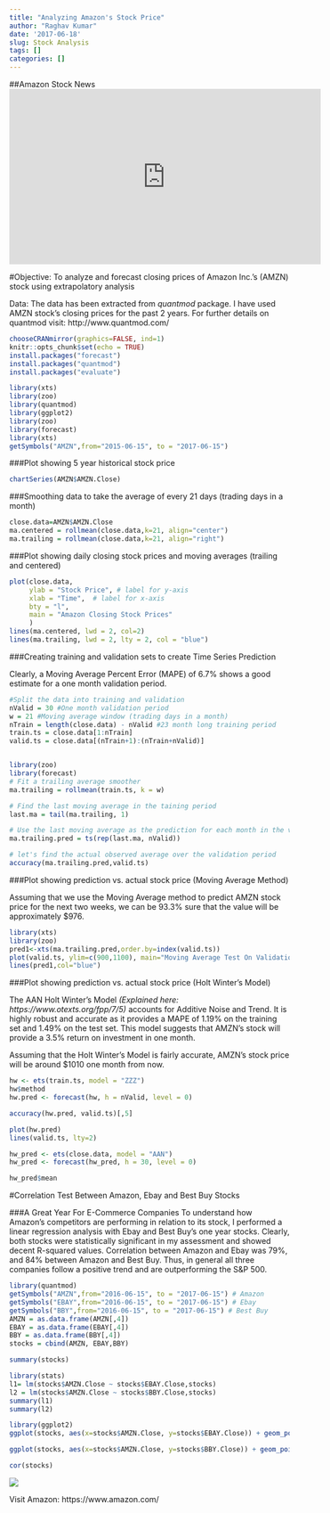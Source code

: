 ```yaml
---
title: "Analyzing Amazon's Stock Price"
author: "Raghav Kumar"
date: '2017-06-18'
slug: Stock Analysis
tags: []
categories: []
---
```


##Amazon Stock News
<iframe width="560" height="315" src="https://www.youtube.com/embed/bfgPyu3PPJ0" frameborder="0" allowfullscreen></iframe>


#Objective: To analyze and forecast closing prices of Amazon Inc.'s (AMZN) stock using extrapolatory analysis

Data: The data has been extracted from _quantmod_ package. I have used AMZN stock's closing prices for the past 2 years. For further details on quantmod visit: http://www.quantmod.com/

```r
chooseCRANmirror(graphics=FALSE, ind=1)
knitr::opts_chunk$set(echo = TRUE)
install.packages("forecast")
install.packages("quantmod")
install.packages("evaluate")
```

```r
library(xts)
library(zoo)
library(quantmod)
library(ggplot2)
library(zoo)
library(forecast)
library(xts)
getSymbols("AMZN",from="2015-06-15", to = "2017-06-15")
```
###Plot showing 5 year historical stock price
```r
chartSeries(AMZN$AMZN.Close)
```

###Smoothing data to take the average of every 21 days (trading days in a month)
```r
close.data=AMZN$AMZN.Close
ma.centered = rollmean(close.data,k=21, align="center")
ma.trailing = rollmean(close.data,k=21, align="right")
```

###Plot showing daily closing stock prices and moving averages (trailing and centered)
```r
plot(close.data,
     ylab = "Stock Price", # label for y-axis
     xlab = "Time",  # label for x-axis
     bty = "l", 
     main = "Amazon Closing Stock Prices"
     )
lines(ma.centered, lwd = 2, col=2) 
lines(ma.trailing, lwd = 2, lty = 2, col = "blue") 

```

###Creating training and validation sets to create Time Series Prediction

Clearly, a Moving Average Percent Error (MAPE) of 6.7% shows a good estimate for a one month  validation period.
```r
#Split the data into training and validation
nValid = 30 #One month validation period
w = 21 #Moving average window (trading days in a month)
nTrain = length(close.data) - nValid #23 month long training period
train.ts = close.data[1:nTrain]
valid.ts = close.data[(nTrain+1):(nTrain+nValid)]


library(zoo)
library(forecast)
# Fit a trailing average smoother
ma.trailing = rollmean(train.ts, k = w)

# Find the last moving average in the taining period
last.ma = tail(ma.trailing, 1)

# Use the last moving average as the prediction for each month in the validation period
ma.trailing.pred = ts(rep(last.ma, nValid))

# let's find the actual observed average over the validation period
accuracy(ma.trailing.pred,valid.ts)
```

###Plot showing prediction vs. actual stock price (Moving Average Method)

Assuming that we use the Moving Average method to predict AMZN stock price for the next two weeks, we can be 93.3% sure that the value will be approximately $976.
```r
library(xts)
library(zoo)
pred1<-xts(ma.trailing.pred,order.by=index(valid.ts))
plot(valid.ts, ylim=c(900,1100), main="Moving Average Test On Validation Period", ylab="Closing Price")
lines(pred1,col="blue")
```

###Plot showing prediction vs. actual stock price (Holt Winter's Model)

The AAN Holt Winter's Model _(Explained here: https://www.otexts.org/fpp/7/5)_ accounts for Additive Noise and Trend. It is highly robust and accurate as it provides a MAPE of 1.19% on the training set and 1.49% on the test set. This model suggests that AMZN's stock will provide a 3.5% return on investment in one month.

Assuming that the Holt Winter's Model is fairly accurate, AMZN's stock price will be around $1010 one month from now.

```r
hw <- ets(train.ts, model = "ZZZ")
hw$method
hw.pred <- forecast(hw, h = nValid, level = 0)

accuracy(hw.pred, valid.ts)[,5]

plot(hw.pred)
lines(valid.ts, lty=2)

hw_pred <- ets(close.data, model = "AAN")
hw_pred <- forecast(hw_pred, h = 30, level = 0)

hw_pred$mean
```

#Correlation Test Between Amazon, Ebay and Best Buy Stocks

###A Great Year For E-Commerce Companies
To understand how Amazon's competitors are performing in relation to its stock, I performed a linear regression analysis with Ebay and Best Buy's one year stocks. Clearly, both stocks were statistically significant in my assessment and showed decent R-squared values. Correlation between Amazon and Ebay was 79%, and 84% between Amazon and Best Buy. Thus, in general all three companies follow a positive trend and are outperforming the S&P 500. 

```r
library(quantmod)
getSymbols("AMZN",from="2016-06-15", to = "2017-06-15") # Amazon
getSymbols("EBAY",from="2016-06-15", to = "2017-06-15") # Ebay
getSymbols("BBY",from="2016-06-15", to = "2017-06-15") # Best Buy
AMZN = as.data.frame(AMZN[,4])
EBAY = as.data.frame(EBAY[,4])
BBY = as.data.frame(BBY[,4])
stocks = cbind(AMZN, EBAY,BBY)
```


```r
summary(stocks)

library(stats)
l1= lm(stocks$AMZN.Close ~ stocks$EBAY.Close,stocks)
l2 = lm(stocks$AMZN.Close ~ stocks$BBY.Close,stocks)
summary(l1)
summary(l2)

library(ggplot2)
ggplot(stocks, aes(x=stocks$AMZN.Close, y=stocks$EBAY.Close)) + geom_point() + theme_minimal() + stat_smooth(method="lm",colour="blue", se=FALSE) + ggtitle("Correlation: AMZN and EBAY")

ggplot(stocks, aes(x=stocks$AMZN.Close, y=stocks$BBY.Close)) + geom_point() + theme_minimal() + stat_smooth(method="lm",colour="blue", se=FALSE) + ggtitle("Correlation: AMZN and BBY") 

cor(stocks)
```


![](https://www.famouslogos.us/images/amazon-logo.jpg)

Visit Amazon: https://www.amazon.com/